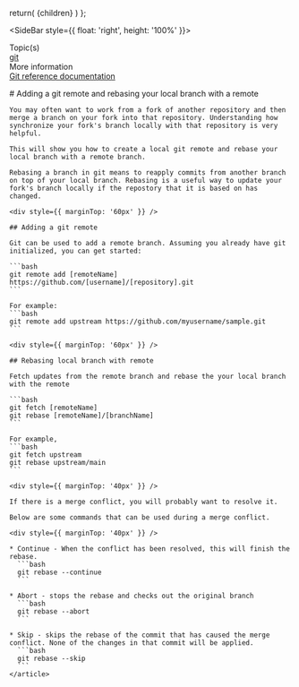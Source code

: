 

  
  return(
      <PageContainer
      title='Git remote and rebasing'
      description= 'Learn to create remotes and rebase local with remote branches'
      image='https://technologybear.vercel.app/social/bearshare.jpeg'
      pageURL='https://www.technologybear.net/tutorials/1'
      datetime='1644963886'
      keywords='git, remote, rebase, branch'
      type='article'
      >
        {children}
      </PageContainer>
  )
};

  <SideBar style={{ float: 'right', height: '100%' }}>
    <Card>
      <div >
        <div style={container}>
          Topic(s)
          <div style={margin}>
            <a
              href="https://www.git-scm.com"
              target="_blank"
              style={linkColor}
            >
              git
            </a>
          </div>
        </div>
        <div style={container}>
          More information
          <div style={margin}>
            <a
              href="https://www.git-scm.com/docs"
              target="_blank"
              style={linkColor}
            >
              Git reference documentation
            </a>
          </div>
        </div>
      </div>
    </Card>
  </SideBar>

  <article>
    # Adding a git remote and rebasing your local branch with a remote

    You may often want to work from a fork of another repository and then merge a branch on your fork into that repository. Understanding how synchronize your fork's branch locally with that repository is very helpful.

    This will show you how to create a local git remote and rebase your local branch with a remote branch.

    Rebasing a branch in git means to reapply commits from another branch on top of your local branch. Rebasing is a useful way to update your fork's branch locally if the repostory that it is based on has changed.

    <div style={{ marginTop: '60px' }} />

    ## Adding a git remote

    Git can be used to add a remote branch. Assuming you already have git initialized, you can get started:

    ```bash
    git remote add [remoteName] https://github.com/[username]/[repository].git
    ```

    For example:
    ```bash
    git remote add upstream https://github.com/myusername/sample.git
    ```

    <div style={{ marginTop: '60px' }} />

    ## Rebasing local branch with remote

    Fetch updates from the remote branch and rebase the your local branch with the remote

    ```bash
    git fetch [remoteName]
    git rebase [remoteName]/[branchName]
    ```

    For example,
    ```bash
    git fetch upstream
    git rebase upstream/main
    ```

    <div style={{ marginTop: '40px' }} />

    If there is a merge conflict, you will probably want to resolve it.

    Below are some commands that can be used during a merge conflict.

    <div style={{ marginTop: '40px' }} />

    * Continue - When the conflict has been resolved, this will finish the rebase.
      ```bash
      git rebase --continue
      ```

    * Abort - stops the rebase and checks out the original branch
      ```bash
      git rebase --abort
      ```

    * Skip - skips the rebase of the commit that has caused the merge conflict. None of the changes in that commit will be applied.
      ```bash
      git rebase --skip
      ```
    </article>